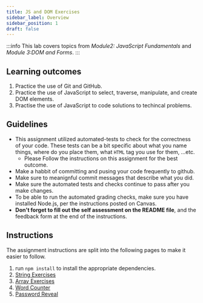 ```yaml
---
title: JS and DOM Exercises
sidebar_label: Overview
sidebar_position: 1
draft: false
---
```


:::info
This lab covers topics from *Module2: JavaScript Fundamentals* and *Module 3:DOM and Forms*.
:::
## Learning outcomes
1. Practice the use of Git and GitHub.
2. Practice the use of JavaScript to select, traverse, manipulate, and create DOM elements.
3. Practise the use of JavaScript to code solutions to techincal problems.

## Guidelines
* This assignment utilized automated-tests to check for the correctness of your code. These tests can be a bit specific about what you name things, where do you place them, what `HTML` tag you use for them, ...etc.
  * Please Follow the instructions on this assignment for the best outcome.
* Make a habbit of committing and pusing your code frequently to github.
* Make sure to meanignful commit messages that describe what you did.
* Make sure the automated tests and checks continue to pass after you make changes.
* To be able to run the automated grading checks, make sure you have installed Node.js, per the instructions posted on Canvas.
* **Don't forget to fill out the self assessment on the README file**, and the feedback form at the end of the instructions.

## Instructions
The assignment instructions are split into the following pages to make it easier to follow.
1. run `npm install` to install the appropriate dependencies.
2. [String Exercises](string-exercises)
3. [Array Exercises](array-exercises)
4. [Word Counter](word-counter)
5. [Password Reveal](show-password-toggle)